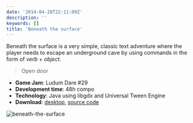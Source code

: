 ```yaml
---
date: '2014-04-28T22:11:09Z'
description: ''
keywords: []
title: 'Beneath the surface'
---
```


Beneath the surface is a very simple, classic text adventure where the player needs to escape an underground cave by using commands in the form of _verb_ + _object_.

> Open door

- **Game Jam**: Ludum Dare #29
- **Development time**: 48h compo
- **Technology**: Java using libgdx and Universal Tween Engine
- **Download**: [desktop](https://dl.dropboxusercontent.com/u/1439807/ld29-beneath/beneath.jar), [source code](https://github.com/dsaltares/ludumdare-29)

![beneath-the-surface](/img/ld29/beneath-the-surface.webp)
